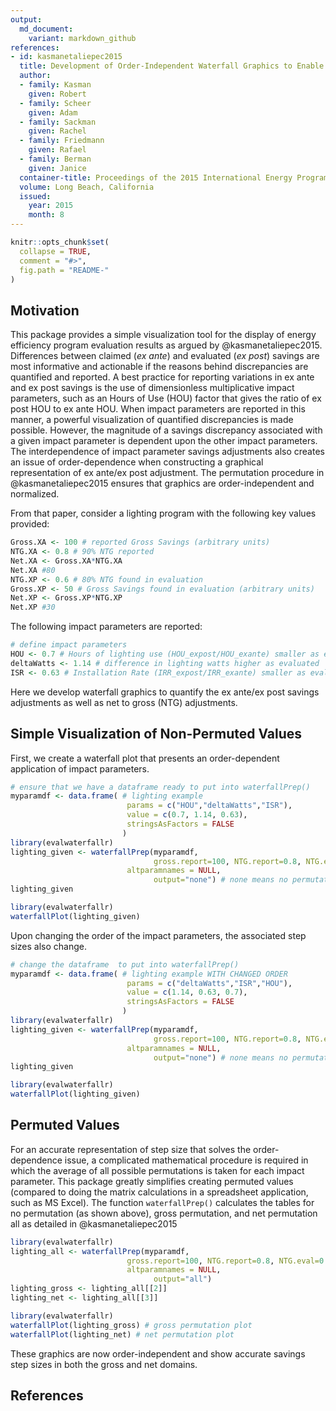 ```yaml
---
output:
  md_document:
    variant: markdown_github
references:
- id: kasmanetaliepec2015
  title: Development of Order-Independent Waterfall Graphics to Enable Comprehensive Understanding of Impact Evaluation Results
  author:
  - family: Kasman
    given: Robert
  - family: Scheer
    given: Adam  
  - family: Sackman
    given: Rachel
  - family: Friedmann
    given: Rafael
  - family: Berman
    given: Janice
  container-title: Proceedings of the 2015 International Energy Program Evaluation Conference
  volume: Long Beach, California
  issued:
    year: 2015
    month: 8  
---
```


<!-- README.md is generated from README.Rmd. Please edit that file -->

```r
knitr::opts_chunk$set(
  collapse = TRUE,
  comment = "#>",
  fig.path = "README-"
)
```

## Motivation
This package provides a simple visualization tool for the display of energy efficiency program evaluation results as argued by @kasmanetaliepec2015. Differences between claimed (_ex ante_) and evaluated (_ex post_) savings are most informative and actionable if the reasons behind discrepancies are quantified and reported. A best practice for reporting variations in ex ante and ex post savings is the use of dimensionless multiplicative impact parameters, such as an Hours of Use (HOU) factor that gives the ratio of ex post HOU to ex ante HOU. When impact parameters are reported in this manner, a powerful visualization of quantified discrepancies is made possible. However, the magnitude of a savings discrepancy associated with a given impact parameter is dependent upon the other impact parameters. The interdependence of impact parameter savings adjustments also creates an issue of order-dependence when constructing a graphical representation of ex ante/ex post adjustment. The permutation procedure in @kasmanetaliepec2015 ensures that graphics are order-independent and normalized. 

From that paper, consider a lighting program with the following key values provided:

```r
Gross.XA <- 100 # reported Gross Savings (arbitrary units)
NTG.XA <- 0.8 # 90% NTG reported
Net.XA <- Gross.XA*NTG.XA
Net.XA #80
NTG.XP <- 0.6 # 80% NTG found in evaluation
Gross.XP <- 50 # Gross Savings found in evaluation (arbitrary units)
Net.XP <- Gross.XP*NTG.XP
Net.XP #30
```
The following impact parameters are reported:
```r
# define impact parameters
HOU <- 0.7 # Hours of lighting use (HOU_expost/HOU_exante) smaller as evaluated
deltaWatts <- 1.14 # difference in lighting watts higher as evaluated
ISR <- 0.63 # Installation Rate (IRR_expost/IRR_exante) smaller as evaluated
```
Here we develop waterfall graphics to quantify the ex ante/ex post savings adjustments as well as net to gross (NTG) adjustments. 


## Simple Visualization of Non-Permuted Values
First, we create a waterfall plot that presents an order-dependent application of impact parameters. 
```r
# ensure that we have a dataframe ready to put into waterfallPrep()
myparamdf <- data.frame( # lighting example
                          params = c("HOU","deltaWatts","ISR"),
                          value = c(0.7, 1.14, 0.63),
                          stringsAsFactors = FALSE
                         )
library(evalwaterfallr)
lighting_given <- waterfallPrep(myparamdf, 
                                gross.report=100, NTG.report=0.8, NTG.eval=0.6,
                          altparamnames = NULL,
                                output="none") # none means no permutation
lighting_given
```
```r
library(evalwaterfallr)
waterfallPlot(lighting_given)
```

Upon changing the order of the impact parameters, the associated step sizes also change. 

```r
# change the dataframe  to put into waterfallPrep()
myparamdf <- data.frame( # lighting example WITH CHANGED ORDER
                          params = c("deltaWatts","ISR","HOU"),
                          value = c(1.14, 0.63, 0.7),
                          stringsAsFactors = FALSE
                         )
library(evalwaterfallr)
lighting_given <- waterfallPrep(myparamdf, 
                                gross.report=100, NTG.report=0.8, NTG.eval=0.6,
                          altparamnames = NULL,
                                output="none") # none means no permutation
lighting_given
```
```r
library(evalwaterfallr)
waterfallPlot(lighting_given)
```

## Permuted Values
For an accurate representation of step size that solves the order-dependence issue, a complicated mathematical procedure is required in which the average of all possible permutations is taken for each impact parameter. This package greatly simplifies creating permuted values (compared to doing the matrix calculations in a spreadsheet application, such as MS Excel). The function `waterfallPrep()` calculates the tables for no permutation (as shown above), gross permutation, and net permutation all as detailed in @kasmanetaliepec2015

```r
library(evalwaterfallr)
lighting_all <- waterfallPrep(myparamdf, 
                          gross.report=100, NTG.report=0.8, NTG.eval=0.6,
                          altparamnames = NULL,
                                output="all")
lighting_gross <- lighting_all[[2]]
lighting_net <- lighting_all[[3]]
```
```r
library(evalwaterfallr)
waterfallPlot(lighting_gross) # gross permutation plot
waterfallPlot(lighting_net) # net permutation plot
```

These graphics are now order-independent and show accurate savings step sizes in both the gross and net domains. 

## References

